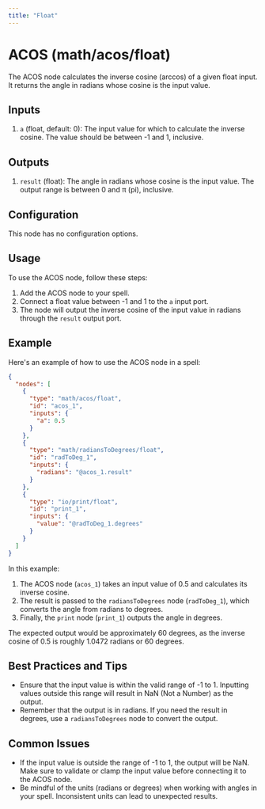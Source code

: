 ```yaml
---
title: "Float"
---
```


# ACOS (math/acos/float)

The ACOS node calculates the inverse cosine (arccos) of a given float input. It returns the angle in radians whose cosine is the input value.

## Inputs

1. `a` (float, default: 0): The input value for which to calculate the inverse cosine. The value should be between -1 and 1, inclusive.

## Outputs

1. `result` (float): The angle in radians whose cosine is the input value. The output range is between 0 and π (pi), inclusive.

## Configuration

This node has no configuration options.

## Usage

To use the ACOS node, follow these steps:

1. Add the ACOS node to your spell.
2. Connect a float value between -1 and 1 to the `a` input port.
3. The node will output the inverse cosine of the input value in radians through the `result` output port.

## Example

Here's an example of how to use the ACOS node in a spell:

```json
{
  "nodes": [
    {
      "type": "math/acos/float",
      "id": "acos_1",
      "inputs": {
        "a": 0.5
      }
    },
    {
      "type": "math/radiansToDegrees/float",
      "id": "radToDeg_1",
      "inputs": {
        "radians": "@acos_1.result"
      }
    },
    {
      "type": "io/print/float",
      "id": "print_1",
      "inputs": {
        "value": "@radToDeg_1.degrees"
      }
    }
  ]
}
```

In this example:
1. The ACOS node (`acos_1`) takes an input value of 0.5 and calculates its inverse cosine.
2. The result is passed to the `radiansToDegrees` node (`radToDeg_1`), which converts the angle from radians to degrees.
3. Finally, the `print` node (`print_1`) outputs the angle in degrees.

The expected output would be approximately 60 degrees, as the inverse cosine of 0.5 is roughly 1.0472 radians or 60 degrees.

## Best Practices and Tips

- Ensure that the input value is within the valid range of -1 to 1. Inputting values outside this range will result in NaN (Not a Number) as the output.
- Remember that the output is in radians. If you need the result in degrees, use a `radiansToDegrees` node to convert the output.

## Common Issues

- If the input value is outside the range of -1 to 1, the output will be NaN. Make sure to validate or clamp the input value before connecting it to the ACOS node.
- Be mindful of the units (radians or degrees) when working with angles in your spell. Inconsistent units can lead to unexpected results.